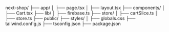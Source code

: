 next-shop/
├── app/
│ ├── page.tsx
│ ├── layout.tsx
├── components/
│ ├── Cart.tsx
├── lib/
│ ├── firebase.ts
├── store/
│ ├── cartSlice.ts
│ ├── store.ts
├── public/
├── styles/
│ ├── globals.css
├── tailwind.config.js
├── tsconfig.json
├── package.json
